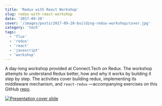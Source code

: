 ```yaml
---
title: 'Redux with React Workshop'
slug: redux-with-react-workshop
date: '2017-09-20'
cover: '/images/posts/2017-09-20-building-redux-workshop/cover.jpg'
category: 'tech'
tags:
  - 'flux'
  - 'redux'
  - 'react'
  - 'javascript'
  - 'workshop'
---
```


A day-long workshop provided at Connect.Tech on Redux. The workshop attempts to understand Redux better, how and why it works by building it step by step. The activities cover building redux, implementing its middleware mechanism, and `react-redux` —accompanying exercises on this GitHub [repo](https://jas.link/building-redux-connecttech-2017-repo).

[![Presentation cover slide](./presentation-cover-slide.jpg)](https://jas.link/building-redux-connecttech-2017)
